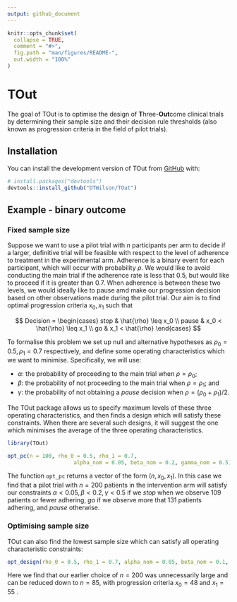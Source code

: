 ```yaml
---
output: github_document
---
```


<!-- README.md is generated from README.Rmd. Please edit that file -->

```r
knitr::opts_chunk$set(
  collapse = TRUE,
  comment = "#>",
  fig.path = "man/figures/README-",
  out.width = "100%"
)
```

# TOut

<!-- badges: start -->
<!-- badges: end -->

The goal of TOut is to optimise the design of **T**hree-**Out**come clinical trials by determining their sample size and their decision rule thresholds (also known as progression criteria in the field of pilot trials).

## Installation

You can install the development version of TOut from [GitHub](https://github.com/) with:

``` r
# install.packages("devtools")
devtools::install_github("DTWilson/TOut")
```

## Example - binary outcome

### Fixed sample size

Suppose we want to use a pilot trial with $n$ participants per arm to decide if a larger, definitive trial will be feasible with respect to the level of adherence to treatment in the experimental arm. Adherence is a binary event for each participant, which will occur with probability $\rho$. We would like to avoid conducting the main trial if the adherence rate is less that 0.5, but would like to proceed if it is greater than 0.7. When adherence is between these two levels, we would ideally like to pause amd make our progression decision based on other observations made during the pilot trial. Our aim is to find optimal progression criteria $x_0, x_1$ such that

$$
Decision =
\begin{cases}
 stop    & \hat{\rho} \leq x_0 \\
 pause   & x_0 < \hat{\rho} \leq x_1 \\
 go      & x_1 < \hat{\rho}
 \end{cases}       
$$

To formalise this problem we set up null and alternative hypotheses as $\rho_0 = 0.5, \rho_1 = 0.7$ respectively, and define some operating characteristics which we want to minimise. Specifically, we will use:

- $\alpha$: the probability of proceeding to the main trial when $\rho = \rho_0$;
- $\beta$: the probability of not proceeding to the main trial when $\rho = \rho_1$; and
- $\gamma$: the probability of not obtaining a $pause$ decision when $\rho = (\rho_0 + \rho_1)/2$.

The TOut package allows us to specify maximum levels of these three operating characteristics, and then finds a design which will satisfy these constraints. When there are several such designs, it will suggest the one which minimises the average of the three operating characteristics.

```r
library(TOut)

opt_pc(n = 100, rho_0 = 0.5, rho_1 = 0.7,
                     alpha_nom = 0.05, beta_nom = 0.2, gamma_nom = 0.5)
```

The function `opt_pc` returns a vector of the form $(n, x_0, x_1)$. In this case we find that a pilot trial with $n = 200$ patients in the intervention arm will satisfy our constraints $\alpha < 0.05, \beta < 0.2, \gamma < 0.5$ if we $stop$ when we observe 109 patients or fewer adhering, $go$ if we observe more that 131 patients adhering, and $pause$ otherwise.

### Optimising sample size

TOut can also find the lowest sample size which can satisfy all operating characteristic constraints:

```r
opt_design(rho_0 = 0.5, rho_1 = 0.7, alpha_nom = 0.05, beta_nom = 0.1, gamma_nom = 0.5)
```

Here we find that our earlier choice of $n = 200$ was unnecessarily large and can be reduced down to $n = 85$, with progression criteria $x_0 = 48$ and $x_1 = 55$ .




